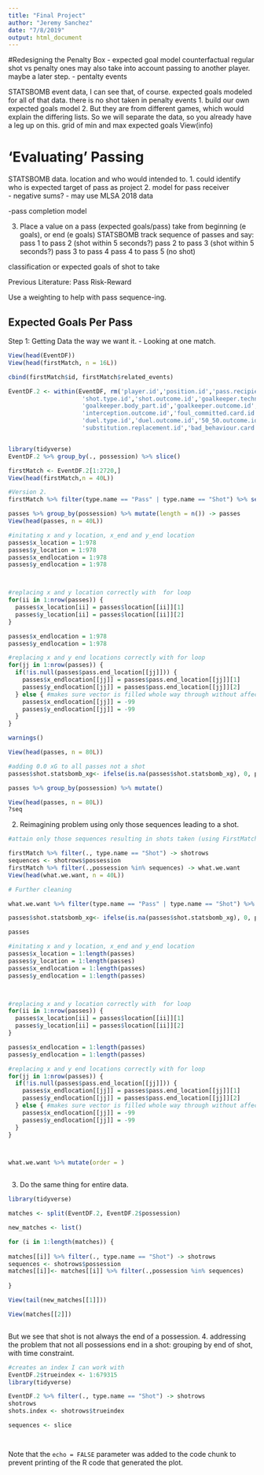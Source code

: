 ```yaml
---
title: "Final Project"
author: "Jeremy Sanchez"
date: "7/8/2019"
output: html_document
---
```

#Redesigning the Penalty Box
- expected goal model
    counterfactual
      regular shot vs penalty ones
    may also take into account passing to another player. maybe a later step.
- pentalty events

STATSBOMB event data, I can see that, of course.
expected goals modeled for all of that data. 
there is no shot taken in penalty events
  1. build our own expected goals model
     2. But they are from different games, which would explain the differing lists.
     So we will separate the data, so you already have a leg up on this.
        grid of min and max expected goals
View(info)  


# 'Evaluating' Passing 
STATSBOMB data. 
  location and who would intended to.
1. could identify who is expected target of pass as project
2. model for pass receiver  
   - negative sums?
   - may use MLSA 2018 data

  -pass completion model

3. Place a value on a pass (expected goals/pass)
take from beginning (e goals), or end (e goals)
STATSBOMB 
  track sequence of passes and say:
    pass 1 to pass 2 (shot within 5 seconds?)
    pass 2 to pass 3 (shot within 5 seconds?)
    pass 3 to pass 4
    pass 4 to pass 5 (no shot)
    
classification or expected goals of shot to take

Previous Literature: Pass Risk-Reward

Use a weighting to help with pass sequence-ing.

## Expected Goals Per Pass
Step 1: Getting Data the way we want it. - Looking at one match. 
```r
View(head(EventDF))
View(head(firstMatch, n = 16L))

cbind(firstMatch$id, firstMatch$related_events)

EventDF.2 <- within(EventDF, rm('player.id','position.id','pass.recipient.id','pass.height.id','pass.body_part.id','pass.type.id','pass.outcome.id','ball_receipt.outcome.id','dribble.outcome.id','shot.body_part.id',
                     'shot.type.id','shot.outcome.id','goalkeeper.technique.id','goalkeeper.position.id',
                     'goalkeeper.body_part.id','goalkeeper.outcome.id','goalkeeper.type.id',
                     'interception.outcome.id','foul_committed.card.id','foul_committed.type.id', 
                     'duel.type.id','duel.outcome.id','50_50.outcome.id','substitution.outcome.id',
                     'substitution.replacement.id','bad_behaviour.card.id'))


library(tidyverse)
EventDF.2 %>% group_by(., possession) %>% slice()

firstMatch <- EventDF.2[1:2720,] 
View(head(firstMatch,n = 40L))

#Version 2.
firstMatch %>% filter(type.name == "Pass" | type.name == "Shot") %>% select(possession,type.name, minute,second, duration, possession_team.name, location, pass.end_location,shot.end_location, shot.statsbomb_xg) -> passes

passes %>% group_by(possession) %>% mutate(length = n()) -> passes
View(head(passes, n = 40L))

#initating x and y location, x_end and y_end location
passes$x_location = 1:978
passes$y_location = 1:978
passes$x_endlocation = 1:978
passes$y_endlocation = 1:978



#replacing x and y location correctly with  for loop 
for(ii in 1:nrow(passes)) {
  passes$x_location[ii] = passes$location[[ii]][1]
  passes$y_location[ii] = passes$location[[ii]][2]
}

passes$x_endlocation = 1:978
passes$y_endlocation = 1:978

#replacing x and y end locations correctly with for loop
for(jj in 1:nrow(passes)) {
  if(!is.null(passes$pass.end_location[[jj]])) {
    passes$x_endlocation[[jj]] = passes$pass.end_location[[jj]][1]
    passes$y_endlocation[[jj]] = passes$pass.end_location[[jj]][2]
  } else { #makes sure vector is filled whole way through without affecting position on field 
    passes$x_endlocation[[jj]] = -99
    passes$y_endlocation[[jj]] = -99
  }
}

warnings()

View(head(passes, n = 80L))

#adding 0.0 xG to all passes not a shot
passes$shot.statsbomb_xg<- ifelse(is.na(passes$shot.statsbomb_xg), 0, passes$shot.statsbomb_xg)

passes %>% group_by(possession) %>% mutate()

View(head(passes, n = 80L))
?seq
```


2. Reimagining problem using only those sequences leading to a shot.
```r
#attain only those sequences resulting in shots taken (using FirstMatch)

firstMatch %>% filter(., type.name == "Shot") -> shotrows
sequences <- shotrows$possession
firstMatch %>% filter(.,possession %in% sequences) -> what.we.want
View(head(what.we.want, n = 40L))

# Further cleaning 

what.we.want %>% filter(type.name == "Pass" | type.name == "Shot") %>% select(possession,type.name, minute,second, duration, possession_team.name, location, pass.end_location,shot.end_location, shot.statsbomb_xg) -> passes

passes$shot.statsbomb_xg<- ifelse(is.na(passes$shot.statsbomb_xg), 0, passes$shot.statsbomb_xg)

passes

#initating x and y location, x_end and y_end location
passes$x_location = 1:length(passes)
passes$y_location = 1:length(passes)
passes$x_endlocation = 1:length(passes)
passes$y_endlocation = 1:length(passes)



#replacing x and y location correctly with  for loop 
for(ii in 1:nrow(passes)) {
  passes$x_location[ii] = passes$location[[ii]][1]
  passes$y_location[ii] = passes$location[[ii]][2]
}

passes$x_endlocation = 1:length(passes)
passes$y_endlocation = 1:length(passes)

#replacing x and y end locations correctly with for loop
for(jj in 1:nrow(passes)) {
  if(!is.null(passes$pass.end_location[[jj]])) {
    passes$x_endlocation[[jj]] = passes$pass.end_location[[jj]][1]
    passes$y_endlocation[[jj]] = passes$pass.end_location[[jj]][2]
  } else { #makes sure vector is filled whole way through without affecting position on field 
    passes$x_endlocation[[jj]] = -99
    passes$y_endlocation[[jj]] = -99
  }
}



what.we.want %>% mutate(order = )



```


3. Do the same thing for entire data.

```r

library(tidyverse)

matches <- split(EventDF.2, EventDF.2$possession)

new_matches <- list()

for (i in 1:length(matches)) {
  
matches[[i]] %>% filter(., type.name == "Shot") -> shotrows
sequences <- shotrows$possession
matches[[i]]<- matches[[i]] %>% filter(.,possession %in% sequences) 
  
}

View(tail(new_matches[[1]]))

View(matches[[2]])



```
But we see that shot is not always the end of a possession. 
4. addressing the problem that not all possessions end in a shot: grouping by end of shot, with time constraint. 

```r
#creates an index I can work with
EventDF.2$trueindex <- 1:679315
library(tidyverse)

EventDF.2 %>% filter(., type.name == "Shot") -> shotrows
shotrows
shots.index <- shotrows$trueindex

sequences <- slice 




```
    
  

Note that the `echo = FALSE` parameter was added to the code chunk to prevent printing of the R code that generated the plot.
